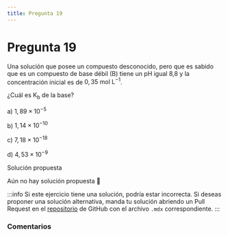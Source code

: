 ```yaml
---
title: Pregunta 19
---
```



# Pregunta 19

Una solución que posee un compuesto desconocido, pero que es sabido que es un compuesto de base débil (B) tiene un pH igual 8,8 y la concentración inicial es de $0,35 \mathrm{~mol} \mathrm{~L}^{-1}$.

¿Cuál es $\mathrm{K}_{\mathrm{b}}$ de la base?

a) $1,89 \times 10^{-5}$

b) $1,14 \times 10^{-10}$

c) $7,18 \times 10^{-18}$

d) $4,53 \times 10^{-9}$

<MDXDetails>
<summary>Solución propuesta</summary>

Aún no hay solución propuesta 🥲

:::info
Si este ejercicio tiene una solución, podría estar incorrecta. Si deseas proponer una solución alternativa, manda tu solución abriendo
un Pull Request en el [repositorio](https://github.com/crow-rojas/apuntes-fundamentals/pulls) de GitHub con el archivo
`.mdx` correspondiente.
:::

</MDXDetails>

### Comentarios

<Disqus
  url="https://crow-rojas.github.io/apuntes-fundamentals/docs/science/chemistry/exercises/2019-1/p19"
  identifier="docs/science/chemistry/exercises/2019-1/p19"
  title="2019-1 Quimica - Pregunta 19"
/>
